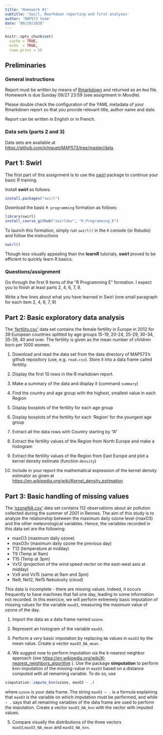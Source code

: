 ```yaml
---
title: 'Homework #1'
subtitle: 'Swirl, Rmarkdown reporting and first analyses'
author: 'MAP573 team'
date: "09/29/2020"
---
```


```r
knitr::opts_chunk$set(
  cache = TRUE,
  echo  = TRUE,
  rows.print = 5)
```

## Preliminaries

### General instructions

Report must be written by means of [Rmarkdown](https://rmarkdown.rstudio.com/) and returned as an `Rmd` file. Homework is due Sunday 09/27 23:59 (see assignment in Moodle).

Please double check the configuration of the YAML metadata of your Rmarkdown report so that you provide relevant title, author name and date.

Report can be written in English or in French.

### Data sets (parts 2 and 3)

Data sets are available at [https://github.com/jchiquet/MAP573/tree/master/data](https://github.com/jchiquet/MAP573/tree/master/data). 

## Part 1: Swirl

The first part of this assignment is to use the [swirl](https://github.com/swirldev/R_Programming_E) package to continue your basic R training. 

Install **swirl** as follows:

```r
install.packages("swirl")
```

Download the basic `R programming` formation as follows:

```r
library(swirl)
install_course_github("swirldev", "R_Programming_E")
```

To launch this formation, simply run `swirl()` in the `R` console (or Rstudio) and follow the instructions

```r
swirl()
```

Though less visually appealing than the **learnR** tutorials, **swirl** proved to be efficient to quickly learn R basics.

### Questions/assignment

Go through the first 9 items of the "R Programming E" formation. I expect you to finish at least parts 2, 4, 6, 7, 9.

Write a few lines about what you have learned in Swirl (one small paragraph for each item 2, 4, 6, 7, 9)

## Part 2: Basic exploratory data analysis

The ['fertility.csv'](https://raw.githubusercontent.com/jchiquet/MAP573/master/data/fertility.csv) data set contains the female fertility in Europe in 2012 for 39 European countries splitted by age groups  15-19, 20-24, 25-29, 30-34, 35-39, 40 and over. The fertility is given as the mean number of children born per 1000 women.

1. Download and read the data set from the data directory of MAP573's github repository (use, e.g. `read.csv`). Store it into a data frame called fertility.

2. Display the first 10 rows in the R markdown report.

3. Make a summary of the data and display it (command `summary`)

4. Find the country and age group with the highest, smallest value in each Region

4. Display boxplots of the fertility for each age group

5. Display boxplots of the fertility for each 'Region' for the youngest age group

7. Extract all the data rows with Country starting by "A"

8. Extract the fertility values of the Region from North Europe and make a histogram

9. Extract the fertility values of the Region from East Europe and plot a kernel density estimate (function `density`)

10. Include in your report the mathematical expression of the kernel density estimator as given at [https://en.wikipedia.org/wiki/Kernel_density_estimation](https://en.wikipedia.org/wiki/Kernel_density_estimation)

## Part 3: Basic handling of missing values

The ['ozoneNA.csv'](https://raw.githubusercontent.com/jchiquet/MAP573/master/data/ozoneNA.csv) data set contains 112 observations about air pollution collected during the summer of 2001 in Rennes. The aim of this study is to analyze the relationship between the maximum daily ozone level (maxO3) and the other meteorological variables. Hence, the variables recorded in this data set are the following:

- maxO3 (maximum daily ozone)
- maxO3v (maximum daily ozone the previous day)
- T12 (temperature at midday)
- T9 (Temp at 9am)
- T15 (Temp at 3pm)
- Vx12 (projection of the wind speed vector on the east-west axis at midday)
- Vx9 and Vx15 (same at 9am and 3pm)
- Ne9, Ne12, Ne15 Nebulosity (cloud)

This data is incomplete - there are missing values. Indeed, it occurs frequently to have machines that fail one day, leading to some information not recorded. In this exercice, we will perform extremely basic imputation of missing values for the variable `maxO3`, measuring the maximum value of ozone of the day.

1. Import the data as a data frame named `ozone`.

2. Represent an histogram of the variable `maxO3`.

3. Perform a _very_ basic imputation by replacing `NA` values in ` maxO3` by the mean value. Create a vector `maxO3_NA_mean`.

4. We suggest now to perform imputation via the k-nearest neighbor approach (see [https://en.wikipedia.org/wiki/K-nearest_neighbors_algorithm](https://en.wikipedia.org/wiki/K-nearest_neighbors_algorithm) ). Use the package **simputation** to perform knn-imputation of the missing-value in `maxO3` based on a distance computed with all remaming variable. To do so, use

```r
simputation::impute_knn(ozone, maxO3 ~ .)
```

where `ozone` is your data frame. The string `maxO3 ~ .` is a formula explaining that `maxO3` is the variable on which imputation must be performed, and while `~ .` says that all remaining variables of the data frame are used to perform the imputation. Create a vector `maxO3_NA_knn` with the vector with imputed values.

5. Compare visually the distributions of the three vectors `maxO3`,`maxO3_NA_mean` and `maxO3_NA_knn`.


